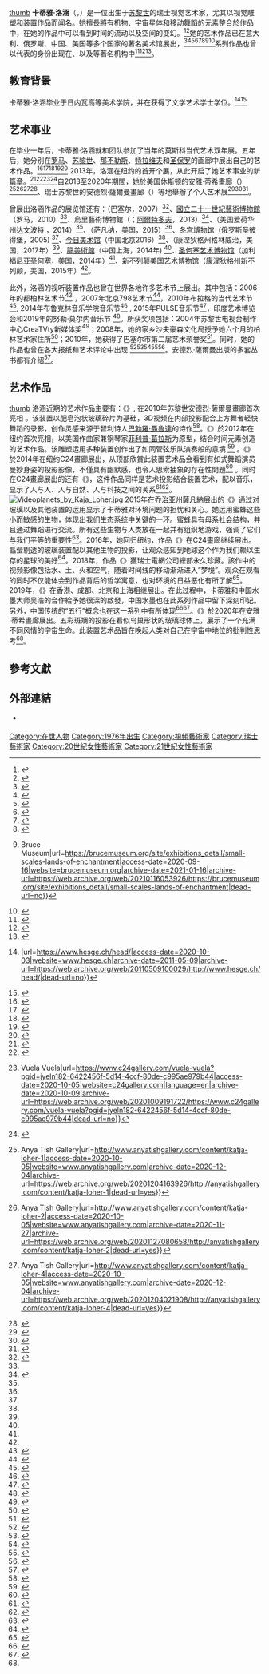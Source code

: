 [[檔案:Katja_Loher,_portrait.jpg|thumb]]
'''卡蒂雅·洛涵'''（{{lang-de|Katja Loher}}，{{bd|1979年}}）是一位出生于[[苏黎世|苏黎世]]的瑞士视觉艺术家，尤其以视觉雕塑和装置作品而闻名。她擅長將有机物、宇宙星体和移动舞蹈的元素整合於作品中，在她的作品中可以看到时间的流动以及空间的变幻。<ref>{{Cite web|title=Structures Awards|url=https://www.bizjournals.com/southflorida/news/2017/11/10/structures-awards-2017-learn-more.html|access-date=2020-09-17|website=www.bizjournals.com|archive-date=2020-11-01|archive-url=https://web.archive.org/web/20201101100021/https://www.bizjournals.com/southflorida/news/2017/11/10/structures-awards-2017-learn-more.html|dead-url=no}}</ref><ref name=":0">{{Cite web|title=The House Collective's art programme with Swiss artist Katja Loher concludes at The Temple House|url=https://www.buro247.sg/culture/art-and-design/the-house-collective-debut-art-programme-with-swiss-artist-katja-loher-concludes-at-the-temple-house-in-chengdu-china.html|access-date=2020-09-17|website=BURO.|language=en|archive-date=2020-09-22|archive-url=https://web.archive.org/web/20200922131749/https://www.buro247.sg/culture/art-and-design/the-house-collective-debut-art-programme-with-swiss-artist-katja-loher-concludes-at-the-temple-house-in-chengdu-china.html|dead-url=no}}</ref>她的艺术作品已在意大利、俄罗斯、中国、美国等多个国家的著名美术馆展出，<ref name=":1">{{Cite web|title=MAXXI Newsletter|url=http://www.maxxi.art/newsletter/30062010/newsletter_eng.html|access-date=2020-09-17|website=www.maxxi.art|archive-date=2021-04-03|archive-url=https://web.archive.org/web/20210403161117/https://www.maxxi.art/newsletter/30062010/newsletter_eng.html|dead-url=no}}</ref><ref name=":2">{{Cite web|title=: Katja Loher's Video World :|url=http://www.784.kunafin.com/floating_rendezvous.htm|access-date=2020-09-16|website=www.784.kunafin.com|archive-date=2020-10-09|archive-url=https://web.archive.org/web/20201009195451/http://www.784.kunafin.com/floating_rendezvous.htm|dead-url=no}}</ref><ref name=":3">{{cite web|title=The 3rd China International Installation Art Academic Forum and China International Installation Art Exhibition|url=http://www.todayartmuseum.com/cnexhdetails.aspx?type=reviewexh&id=648|access-date=16 September 2020|website=todayartmuseum.com|archive-date=2020-10-10|archive-url=https://web.archive.org/web/20201010150012/http://www.todayartmuseum.com/cnexhdetails.aspx?type=reviewexh&id=648|dead-url=no}}</ref><ref name=":4">{{cite web|title=2014 2nd China International Installation Art Academic Forum (Shanghai)-and 2014 China International Installation Art Exhibition|url=http://www.thelongmuseum.org/exhibition-detail-1373.html|access-date=16 September 2020|website=thelongmuseum.org|archive-date=2020-09-17|archive-url=https://web.archive.org/web/20200917012240/http://www.thelongmuseum.org/exhibition-detail-1373.html|dead-url=yes}}</ref><ref name=":5">{{Cite web|title=View|url=https://www.figgeart.org/art/exhibitions/view/message-from-our-planet-digital-art-from-the-thoma-foundation/185/view/katja-loher-videoplanet-orchestra/100/view/where-the-wild-things-are-the-memorial-exhibition/4/view/katja-loher-videoplanet-orchestra/100|access-date=2020-09-17|website=Figge Art Museum|archive-date=2021-04-03|archive-url=https://web.archive.org/web/20210403161103/https://www.figgeart.org/art/exhibitions/view/message-from-our-planet-digital-art-from-the-thoma-foundation/185/view/katja-loher-videoplanet-orchestra/100/view/where-the-wild-things-are-the-memorial-exhibition/4/view/katja-loher-videoplanet-orchestra/100|dead-url=yes}}</ref><ref name=":6">{{Cite web|title=Katja Loher: Beeplanet » Telfair Museums|url=https://www.telfair.org/exhibitions/katja-loher-beeplanet/|access-date=2020-09-16|website=Telfair Museums|language=en-US|archive-date=2020-09-17|archive-url=https://web.archive.org/web/20200917123902/https://www.telfair.org/exhibitions/katja-loher-beeplanet/|dead-url=no}}</ref><ref name=":9">{{Cite web|title=Small Scales: Lands of Enchantment {{!}} Bruce Museum|url=https://brucemuseum.org/site/exhibitions_detail/small-scales-lands-of-enchantment|access-date=2020-09-16|website=brucemuseum.org|archive-date=2021-01-16|archive-url=https://web.archive.org/web/20210116053926/https://brucemuseum.org/site/exhibitions_detail/small-scales-lands-of-enchantment|dead-url=no}}</ref><ref name=":7">{{cite web|title=SJMA explores food through contemporaty art this fall|url=https://sjmusart.org/sites/default/files/uploads/files/MainExhibitioPR.pdf|access-date=16 September 2020|website=sjmusart.org|archive-date=2016-06-29|archive-url=https://web.archive.org/web/20160629122822/http://sjmusart.org/sites/default/files/uploads/files/MainExhibitioPR.pdf|dead-url=no}}</ref>系列作品也曾以代表的身份出现在{{Link-en|瑞士電網公司|Swissgrid}}、{{Link-en|伯斯音樂廳|Perth Concert Hall (Scotland)|伯斯音樂廳博物館}}以及{{Link-en|新不列顛美國藝術博物館|New Britain Museum of American Art}}等著名机构中<ref>{{Cite web|title=New Swissgrid headquarters|url=https://www.swissgrid.ch/en/home/about-us/newsroom/newsfeed/20180913-01.html|access-date=2020-09-19|website=www.swissgrid.ch|language=en|archive-date=2020-10-23|archive-url=https://web.archive.org/web/20201023222652/https://www.swissgrid.ch/en/home/about-us/newsroom/newsfeed/20180913-01.html|dead-url=yes}}</ref><ref>{{Cite web|title=Contemporary Art at Perth Concert Hall and Perth Theatre|url=https://www.horsecross.co.uk/contemporary-art/exhibitions/women|access-date=2020-10-09|website=www.horsecross.co.uk|language=en|archive-date=2020-10-11|archive-url=https://web.archive.org/web/20201011195447/https://www.horsecross.co.uk/contemporary-art/exhibitions/women|dead-url=no}}</ref><ref name=":8">{{Cite web|title=NEW/NOW: Katja Loher: How can we cool down the gilded sunbeams?|url=https://nbmaa.org/exhibitions/new-now-katja-loher-how-can-we-cool-down-the-gilded-sunbeams|access-date=2020-09-16|website=NBMAA|language=en|archive-date=2020-12-01|archive-url=https://web.archive.org/web/20201201001453/https://nbmaa.org/exhibitions/new-now-katja-loher-how-can-we-cool-down-the-gilded-sunbeams|dead-url=no}}</ref>。

== 教育背景 ==
卡蒂雅·洛涵毕业于日内瓦高等美术学院，并在{{Link-de|巴塞爾藝術設計大學|Hochschule für Gestaltung und Kunst}}获得了文学艺术学士学位。<ref>{{Cite web|title=HEAD {{!}}|url=https://www.hesge.ch/head/|access-date=2020-10-03|website=www.hesge.ch|archive-date=2011-05-09|archive-url=https://web.archive.org/web/20110509100029/http://www.hesge.ch/head/|dead-url=no}}</ref><ref>{{Cite web|title=Art|url=https://www.fhnw.ch/en/about-fhnw/schools/academy-of-art-and-design/institutes/institute-fine-arts|access-date=2020-10-03|website=FHNW|language=en|archive-date=2020-10-23|archive-url=https://web.archive.org/web/20201023075742/https://www.fhnw.ch/en/about-fhnw/schools/academy-of-art-and-design/institutes/institute-fine-arts|dead-url=no}}</ref>

== 艺术事业 ==
在毕业一年后，卡蒂雅·洛涵就和团队参加了当年的莫斯科当代艺术双年展。五年后，她分别在[[罗马|罗马]]、[[苏黎世|苏黎世]]、[[那不勒斯|那不勒斯]]、[[特拉维夫|特拉维夫]]和[[聖保羅_(巴西)|圣保罗]]的画廊中展出自己的艺术作品。<ref name=":12">{{Cite web|title=MAXXI Newsletter|url=http://www.maxxi.art/newsletter/30062010/newsletter_eng.html|access-date=2020-09-17|website=www.maxxi.art|archive-date=2021-04-03|archive-url=https://web.archive.org/web/20210403161117/https://www.maxxi.art/newsletter/30062010/newsletter_eng.html|dead-url=no}}</ref><ref>{{Cite book|last1=Loher|first1=Katja|url=https://www.worldcat.org/title/katja-loher-sculpting-in-air-exhibition-4-november-4-december/oclc/731487262|title=Katja Loher - sculpting in air: exhibition, 4 November - 4 December|last2=Loher|first2=Katja|last3=Loher|first3=Katja|last4=Galerie Andres Thalmann (Zürich)|date=2010|publisher=Galerie Andres Thalmann|isbn=978-3-9523571-6-3|location=Zürich|language=de|oclc=731487262|access-date=2021-02-23|archive-date=2021-10-19|archive-url=https://web.archive.org/web/20211019104515/https://www.worldcat.org/title/katja-loher-sculpting-in-air-exhibition-4-november-4-december/oclc/731487262|dead-url=no}}</ref><ref>{{Cite web|title=2009|url=https://www.tizianadicaro.it/artists/katja-loher/exhibitions/katja-loher-2009.html|access-date=2020-09-18|website=www.tizianadicaro.it|archive-date=2020-10-16|archive-url=https://web.archive.org/web/20201016230519/https://www.tizianadicaro.it/artists/katja-loher/exhibitions/katja-loher-2009.html|dead-url=no}}</ref><ref>{{Cite web|title=2011 – Braverman|url=https://bravermangallery.com/exhibtion-year/2011/|access-date=2020-09-18|language=en-US|archive-date=2020-12-02|archive-url=https://web.archive.org/web/20201202211412/https://bravermangallery.com/exhibtion-year/2011/|dead-url=no}}</ref><ref>{{Cite web|last=Manso|first=Fernando|title=galeriarabieh|url=https://www.galeriarabieh.com.br/en/expos/expo_DialUAg|access-date=2020-09-18|website=galeriarabieh|language=en-US|archive-date=2020-10-11|archive-url=https://web.archive.org/web/20201011051450/https://www.galeriarabieh.com.br/en/expos/expo_DialUAg|dead-url=yes}}</ref> 2013年，洛涵在纽约的{{Link-en|C24画廊|C24 Gallery}}首开个展，从此开启了她艺术事业的新篇章。<ref>{{Cite web|title=Other Voices|url=https://www.c24gallery.com/other-voices|access-date=2020-10-05|website=c24gallery.com|language=en|archive-date=2020-12-29|archive-url=https://web.archive.org/web/20201229042434/https://www.c24gallery.com/other-voices|dead-url=no}}</ref><ref>{{Cite web|title=Bang Bang|url=https://www.c24gallery.com/bang-bang|access-date=2020-10-05|website=c24gallery.com|language=en|archive-date=2020-12-28|archive-url=https://web.archive.org/web/20201228193249/https://www.c24gallery.com/bang-bang|dead-url=no}}</ref><ref>{{Cite web|title={{!}} Vuela Vuela|url=https://www.c24gallery.com/vuela-vuela?pgid=jyeln182-6422456f-5d14-4ccf-80de-c995ae979b44|access-date=2020-10-05|website=c24gallery.com|language=en|archive-date=2020-10-09|archive-url=https://web.archive.org/web/20201009191722/https://www.c24gallery.com/vuela-vuela?pgid=jyeln182-6422456f-5d14-4ccf-80de-c995ae979b44|dead-url=no}}</ref><ref>{{Cite web|title=What is the color of scent?|url=https://www.c24gallery.com/what-is-the-color-of-scent|access-date=2020-10-05|website=c24gallery.com|language=en|archive-date=2020-12-29|archive-url=https://web.archive.org/web/20201229022439/https://www.c24gallery.com/what-is-the-color-of-scent|dead-url=no}}</ref>自2013至2020年期間，她於美国休斯顿的安雅·蒂希畫廊（{{lang|en|Anya Tish Gallery}}）<ref>{{Cite web|title=KATJA LOHER {{!}} Anya Tish Gallery|url=http://www.anyatishgallery.com/content/katja-loher-1|access-date=2020-10-05|website=www.anyatishgallery.com|archive-date=2020-12-04|archive-url=https://web.archive.org/web/20201204163926/http://anyatishgallery.com/content/katja-loher-1|dead-url=yes}}</ref><ref>{{Cite web|title=KATJA LOHER {{!}} Anya Tish Gallery|url=http://www.anyatishgallery.com/content/katja-loher-2|access-date=2020-10-05|website=www.anyatishgallery.com|archive-date=2020-11-27|archive-url=https://web.archive.org/web/20201127080658/http://anyatishgallery.com/content/katja-loher-2|dead-url=yes}}</ref><ref>{{Cite web|title=KATJA LOHER {{!}} Anya Tish Gallery|url=http://www.anyatishgallery.com/content/katja-loher-4|access-date=2020-10-05|website=www.anyatishgallery.com|archive-date=2020-12-04|archive-url=https://web.archive.org/web/20201204021908/http://anyatishgallery.com/content/katja-loher-4|dead-url=yes}}</ref><ref name=":123">{{Cite web|title=Katja Loher: What happens to the swallows that are late for spring?|url=https://glasstire.com/events/2020/02/19/katja-loher-what-happens-to-the-swallows-that-are-late-for-spring/|access-date=2021-01-23|website=Glasstire|language=en-US|archive-date=2020-10-09|archive-url=https://web.archive.org/web/20201009183215/https://glasstire.com/events/2020/02/19/katja-loher-what-happens-to-the-swallows-that-are-late-for-spring/|dead-url=no}}</ref>、瑞士苏黎世的安德烈·薩爾曼畫廊（{{lang|en|Andres Thalmann Gallery}}）等地舉辦了个人艺术展<ref>{{Cite web|title=KL_Will the Moon - Galerie Andres Thalmann|url=http://www.andresthalmann.com/CMS/en-GB/Past%20Exhibitions/KL_Will%20the%20Moon.aspx|access-date=2020-10-05|website=www.andresthalmann.com|archive-date=2020-10-10|archive-url=https://web.archive.org/web/20201010150012/http://www.andresthalmann.com/CMS/en-GB/Past%20Exhibitions/KL_Will%20the%20Moon.aspx|dead-url=no}}</ref><ref>{{Cite web|title=Katja Loher - Where do things in dreams go - Galerie Andres Thalmann|url=http://www.andresthalmann.com/CMS/en-GB/Past%20Exhibitions/Katja%20Loher%20-%20%20Where%20do%20things%20in%20dreams%20go.aspx|access-date=2020-10-05|website=www.andresthalmann.com|archive-date=2021-04-03|archive-url=https://web.archive.org/web/20210403161116/https://ajax.googleapis.com/ajax/libs/jqueryui/1.11.4/themes/smoothness/jquery-ui.css|dead-url=no}}</ref><ref>{{Cite web|title=Katja Loher - Will the doves rise - Galerie Andres Thalmann|url=http://www.andresthalmann.com/CMS/en-GB/Past%20Exhibitions/Katja%20Loher%20-%20Will%20the%20doves%20rise.aspx|access-date=2020-10-05|website=www.andresthalmann.com|archive-date=2021-04-03|archive-url=https://web.archive.org/web/20210403161153/https://ajax.googleapis.com/ajax/libs/jqueryui/1.11.4/themes/smoothness/jquery-ui.css|dead-url=no}}</ref>。

曾展出洛涵作品的展览馆还有：{{Link-en|巴塞爾藝術館|Kunsthalle Basel}}（巴塞尔，2007）<ref>{{Cite web|title="Les jeux sont faits" in der Kunsthalle Palazzo|url=https://www.artlog.net/de/kunstbulletin-6-2007/les-jeux-sont-faits-der-kunsthalle-palazzo|access-date=2020-10-05|website=www.artlog.net|language=de|archive-date=2020-10-08|archive-url=https://web.archive.org/web/20201008022040/https://www.artlog.net/de/kunstbulletin-6-2007/les-jeux-sont-faits-der-kunsthalle-palazzo|dead-url=no}}</ref>、[[國立二十一世紀藝術博物館|國立二十一世紀藝術博物館]]（罗马，2010）<ref name=":1" />、烏里藝術博物館（{{lang|de|Haus für Kunst Uri}}；[[阿爾特多夫|阿爾特多夫]]，2013）<ref>{{Cite web|date=2013-01-17|title=MINIVERSUM|url=https://www.hausfuerkunsturi.ch/allgemeines/miniversum-d3/|access-date=2020-11-05|website=Haus für Kunst Uri|language=de|archive-date=2021-01-08|archive-url=https://web.archive.org/web/20210108050146/https://www.hausfuerkunsturi.ch/allgemeines/miniversum-d3/|dead-url=no}}</ref>、{{Link-en|菲格艺术博物馆|Figge Art Museum}}（美国爱荷华州达文波特 ，2014）<ref name=":5" />、{{Link-en|特尔菲尔博物馆|Telfair Museums}}（萨凡纳，美国，2015）<ref name=":6" />、[[冬宫博物馆|冬宫博物馆]]（俄罗斯圣彼得堡，2005) <ref name=":2" />、[[今日美术馆|今日美术馆]]（中国北京2016）<ref name=":3" />、{{Link-en|布鲁斯藝術與科學博物馆|Bruce Museum of Arts and Science}}（康涅狄格州格林威治，美国，2017年）<ref name=":9" />、[[龍美術館|龍美術館]]（中国上海，2014年) <ref name=":4" />、[[圣何塞艺术博物馆|圣何塞艺术博物馆]]（加利福尼亚圣何塞，美国，2014年）<ref name=":7" />、新不列颠美国艺术博物馆（康涅狄格州新不列颠，美国，2015年）<ref name=":8" />。 

此外，洛涵的视听装置作品也曾在世界各地许多艺术节上展出。其中包括：2006年的都柏林艺术节<ref>{{cite web|title=Dublin Fringe Festival 2006|url=https://issuu.com/dublinfringefestival/docs/fringe-2006-wcover|access-date=19 September 2020|website=issuu.com/dublinfringefestival/docs|ref=page 75|archive-date=2021-04-03|archive-url=https://web.archive.org/web/20210403161154/https://issuu.com/dublinfringefestival/docs/fringe-2006-wcover|dead-url=no}}</ref> ，2007年北京798艺术节<ref>{{cite web|title=SURGE for the 798 Arts Festival 2007|url=https://www.theartistnetwork.org/surge/2qw7js0ceieoq2hkz2catmemcq9btj|access-date=19 September 2020|website=theartistnetwork.org|archive-date=2021-04-03|archive-url=https://web.archive.org/web/20210403161113/https://www.theartistnetwork.org/surge/|dead-url=no}}</ref>，2010年布拉格的当代艺术节<ref>{{cite book|url=https://biblioteca.artium.eus/Record/125513/Description|title=The Prague contemporary art festival|date=2009|publisher=Vernon Fine Art Int|isbn=978-80-904461-0-6|location=Prague|access-date=19 September 2020|archive-date=2021-04-03|archive-url=https://web.archive.org/web/20210403161054/https://biblioteca.artium.eus/Record/125513/Description|dead-url=no}}</ref>, 2014年布鲁克林音乐学院音乐节<ref>{{Cite web|title=Online Exclusive: Material Universe|url=http://www.bam.org/materialuniverse|access-date=2020-09-19|website=BAM.org|language=en|archive-date=2016-03-19|archive-url=https://web.archive.org/web/20160319163018/http://www.bam.org/materialuniverse|dead-url=no}}</ref> , 2015年PULSE音乐节<ref name=":10">{{Cite web|last=Chandler|first=Anna|title=PULSE Festival: Katja Loher|url=https://www.connectsavannah.com/savannah/pulse-festival-katja-loher/Content?oid=2518907|access-date=2021-01-05|website=Connect Savannah|language=en|archive-date=2020-10-14|archive-url=https://web.archive.org/web/20201014094120/https://www.connectsavannah.com/savannah/pulse-festival-katja-loher/Content?oid=2518907|dead-url=no}}</ref>，印度艺术博览会和2019年的努勒·莫尔内音乐节 <ref>{{Cite web|title=Will the doves nestle on the moon? (Art installation)|url=https://www.eda.admin.ch/countries/india/de/home/aktuell/agenda.html/content/countries/india/en/meta/agenda-swiss-indien-friendship/2018/February/Art-installation-Will-the-doves-nestle-on-the-moon|access-date=2020-10-05|website=www.eda.admin.ch|language=de|archive-date=2021-04-03|archive-url=https://web.archive.org/web/20210403161052/https://www.eda.admin.ch/countries/india/de/home/aktuell/agenda.html/content/countries/india/en/meta/agenda-swiss-indien-friendship/2018/February/Art-installation-Will-the-doves-nestle-on-the-moon|dead-url=no}}</ref>。所获奖项包括：2004年苏黎世电视台制作中心CreaTVty新媒体奖<ref>{{Cite web|title=«tpc creaTVty award 2004» an Katja Loher und Thomas Gerber|url=http://www.kleinreport.ch/news/tpc-creatvty-award-2004-an-katja-loher-und-thomas-gerber-32258/|access-date=2020-12-31|website=Klein Report|language=de|archive-date=2021-01-07|archive-url=https://web.archive.org/web/20210107124745/http://www.kleinreport.ch/news/tpc-creatvty-award-2004-an-katja-loher-und-thomas-gerber-32258/|dead-url=no}}</ref>；2008年，她的家乡沙夫豪森文化局授予她六个月的柏林艺术家住所<ref>{{Cite web|last=Schaffhausen|first=Fachstelle f\u00FCr Kulturfragen Kanton|title=GewinnerInnen der Atelierstipendien Berlin ab 2004 - Kanton Schaffhausen|url=https://sh.ch/CMS/Webseite/Kanton-Schaffhausen/Beh-rde/Verwaltung/Erziehungsdepartement/Fachstelle-f-r-Kulturfragen-51147-DE.html|access-date=2020-12-31|website=sh.ch|language=de-CH|archive-date=2021-01-07|archive-url=https://web.archive.org/web/20210107202903/https://sh.ch/CMS/Webseite/Kanton-Schaffhausen/Beh-rde/Verwaltung/Erziehungsdepartement/Fachstelle-f-r-Kulturfragen-51147-DE.html|dead-url=no}}</ref>；2010年，她获得了巴塞尔市第二届艺术荣誉奖<ref>{{Cite news|title=Weniger Raum, dafür zentral|language=de|work=Basler Zeitung|url=https://www.bazonline.ch/basel/stadt/weniger-raum-dafuer-zentral/story/24044060|access-date=2020-12-31|issn=1420-3006|archive-date=2021-01-08|archive-url=https://web.archive.org/web/20210108032706/https://www.bazonline.ch/basel/stadt/weniger-raum-dafuer-zentral/story/24044060|dead-url=no}}</ref>。同时，她的作品也曾在各大报纸和艺术评论中出现 <ref>{{Cite web|title=Immersive Glass Portals Unveil the Secret Life of Nature|url=https://www.vice.com/en/article/9anxw5/immersive-glass-portals-vuela-vuela|access-date=2020-10-08|website=www.vice.com|language=en|archive-date=2020-10-23|archive-url=https://web.archive.org/web/20201023065311/https://www.vice.com/en/article/9anxw5/immersive-glass-portals-vuela-vuela|dead-url=no}}</ref><ref>{{Cite web|title=Beyond Two Dimensions: Add New Media To Your Collection With These Innovative Works|url=http://www.artspace.com/magazine/interviews_features/beyond-two-dimensions-add-new-media-to-your-collection-with-these-innovative-works|access-date=2020-10-08|website=Artspace|language=en|archive-date=2021-04-03|archive-url=https://web.archive.org/web/20210403161157/https://www.artspace.com/magazine/interviews_features/expert_eye/beyond-two-dimensions-add-new-media-to-your-collection-with-these-innovative-works-56630|dead-url=no}}</ref><ref>{{Cite news|date=2019-06-16|title=View to a Thrill: a bumper summer harvest in store|page=Newspaper - City & Life - Art|work=[[South_China_Morning_Post|South China Morning Post]]|url=https://images.squarespace-cdn.com/content/v1/5434a90fe4b0ebb220d295ea/1574119342666-V2KLSGKG88IH6PE6M3F4/ke17ZwdGBToddI8pDm48kOpZ97w90Hyfo-amyhntOe97gQa3H78H3Y0txjaiv_0fDoOvxcdMmMKkDsyUqMSsMWxHk725yiiHCCLfrh8O1z5QHyNOqBUUEtDDsRWrJLTmMCg6RGY8TrcVSOIk4QoDPuWlIueN4Z1Oj_tiTdKfNx8Eicb_lVEXvs4KcMHeOhLD/HK+Press+.jpg?format=500w|access-date=2020-10-09|archive-date=2021-01-08|archive-url=https://web.archive.org/web/20210108122027/https://images.squarespace-cdn.com/content/v1/5434a90fe4b0ebb220d295ea/1574119342666-V2KLSGKG88IH6PE6M3F4/ke17ZwdGBToddI8pDm48kOpZ97w90Hyfo-amyhntOe97gQa3H78H3Y0txjaiv_0fDoOvxcdMmMKkDsyUqMSsMWxHk725yiiHCCLfrh8O1z5QHyNOqBUUEtDDsRWrJLTmMCg6RGY8TrcVSOIk4QoDPuWlIueN4Z1Oj_tiTdKfNx8Eicb_lVEXvs4KcMHeOhLD/HK+Press+.jpg?format=500w|dead-url=no}}</ref><ref>{{Cite web|last=KASE|first=LORI MILLER|title=Toddlers, Even Babies At New Britain Museum: Never Too Early To Start Art Education|url=https://www.courant.com/hartford-magazine/hc-hm-museum-education-start-early-20160225-story.html|access-date=2020-10-08|website=courant.com|archive-date=2016-02-27|archive-url=https://web.archive.org/web/20160227132207/http://www.courant.com/hartford-magazine/hc-hm-museum-education-start-early-20160225-story.html|dead-url=no}}</ref><ref>{{Cite web|last=Diciembre 2016|first=Por: Joaquín Badajoz 14 de|title=Katja Loher o la armonía de las esferas|url=https://eldiariony.com/2016/12/14/katja-loher-o-la-armonia-de-las-esferas/|access-date=2020-10-08|website=El Diario NY|language=es|archive-date=2021-04-03|archive-url=https://web.archive.org/web/20210403161149/https://eldiariony.com/2016/12/14/katja-loher-o-la-armonia-de-las-esferas/|dead-url=no}}</ref>。安德烈·薩爾曼出版的多套丛书都有介绍<ref>{{Cite web|title=Results for 'au:Katja Loher' [WorldCat.org]|url=https://www.worldcat.org/search?q=au:Katja+Loher&qt=advanced&dblist=638|access-date=2020-10-06|website=www.worldcat.org|language=en|archive-date=2020-10-21|archive-url=https://web.archive.org/web/20201021013043/https://www.worldcat.org/search?q=au:Katja+Loher&qt=advanced&dblist=638|dead-url=no}}</ref>。

== 艺术作品 ==
[[檔案:Beebubble,_glass_artwork_by_Katja_Loher.jpg|thumb]]
洛涵近期的艺术作品主要有：《{{lang|en|Bubbles}}》, 在2010年苏黎世安德烈·薩爾曼畫廊首次亮相 。该装置以肥皂泡状玻璃碎片为基础，3D视频在内部投影配合上方舞者轻快舞蹈的录影，创作灵感来源于智利诗人[[巴勃羅·聶魯達|巴勃羅·聶魯達]]的诗作<ref>{{Cite web|title=Katja Loher|url=https://www.artlog.net/de/kunstbulletin-5-2013/katja-loher|access-date=2020-10-05|website=www.artlog.net|language=de|archive-date=2021-04-03|archive-url=https://web.archive.org/web/20210403161157/https://www.artlog.net/de/kunstbulletin-5-2013/katja-loher|dead-url=no}}</ref>。《{{lang|en|Time Bubble}}》於2012年在纽约首次亮相，以美国作曲家兼钢琴家[[菲利普·葛拉斯|菲利普·葛拉斯]]为原型，结合时间元素创造的艺术作品。该雕塑运用多种装置创作出了如同管弦乐队演奏般的意境 <ref>{{Cite web|date=2015-12-01|title=Katja Loher's Interplanetary Orchestration in New York|url=http://www.drosteeffectmag.com/katja-loher-interplanetary-orchestration-in-new-york/|access-date=2020-10-08|website=Droste Effect Mag|archive-date=2016-04-30|archive-url=https://web.archive.org/web/20160430195400/http://www.drosteeffectmag.com/katja-loher-interplanetary-orchestration-in-new-york/|dead-url=no}}</ref> 。《{{lang|en|Bang Bang}}》於2014年在纽约C24畫廊展出，从顶部欣賞此装置艺术品会看到有如{{Link-en|巴士比·柏克萊|Busby Berkeley}}式舞蹈演员曼妙身姿的投影影像，不僅具有幽默感，也令人思索抽象的存在性問題<ref>{{Cite web|title=Katja Loher Expresses The Fragmentation Of Her Beloved Harmonious Cosmos|url=https://www.artlyst.com/reviews/katja-loher-expresses-the-fragmentation-of-her-beloved-harmonious-cosmos/|access-date=2020-10-05|website=Artlyst|language=en-GB|archive-date=2021-04-03|archive-url=https://web.archive.org/web/20210403161055/https://www.artlyst.com/reviews/katja-loher-expresses-the-fragmentation-of-her-beloved-harmonious-cosmos/|dead-url=no}}</ref> 。同时在C24畫廊展出的还有《{{lang|en|Videoplanet-Orchestra}}》，这件作品同样是艺术投影结合装置艺术，配以音乐，显示了人与人、人与自然、人与科技之间的关系<ref>{{Cite web|last=Mohr|first=Claire Kovacs, Melissa|title='The Gallery Gap' Ep. 7: Earth Day Edition|url=https://www.wvik.org/post/gallery-gap-ep-7-earth-day-edition|access-date=2020-09-19|website=www.wvik.org|language=en|archive-date=2017-09-24|archive-url=https://web.archive.org/web/20170924220543/http://wvik.org/post/gallery-gap-ep-7-earth-day-edition|dead-url=no}}</ref><ref>{{Citation|last=GalleryLOG|title=Katja Loher at VOLTA NY 2014|date=2014-02-27|url=https://vimeo.com/87823375|access-date=2020-09-20|archive-date=2015-11-23|archive-url=https://web.archive.org/web/20151123134244/https://vimeo.com/87823375|dead-url=no}}</ref>。
[[File:Videoplanets_by_Kaja_Loher.jpg|thumb]]
2015年在乔治亚州[[薩凡納|薩凡納]]展出的《{{lang|en|Beeplanet}}》通过对玻璃以及其他装置的运用显示了卡蒂雅对环境问题的担忧和关心。她运用蜜蜂这些小而敏感的生物，体现出我们生态系统中关键的一环。蜜蜂具有母系社会结构，并且通过舞蹈进行交流。所有这些生物与人类放在一起并有组织地游戏，强调了它们与我们平等的重要性<ref name=":102">{{Cite web|last=Chandler|first=Anna|title=PULSE Festival: Katja Loher|url=https://www.connectsavannah.com/savannah/pulse-festival-katja-loher/Content?oid=2518907|access-date=2021-01-05|website=Connect Savannah|language=en|archive-date=2020-10-14|archive-url=https://web.archive.org/web/20201014094120/https://www.connectsavannah.com/savannah/pulse-festival-katja-loher/Content?oid=2518907|dead-url=no}}</ref>。2016年，她回归纽约，作品《{{lang|es|Vuela Vuela}}》在C24畫廊继续展出。晶莹剔透的玻璃装置配以其他生物的投影，让观众感知到地球这个作为我们赖以生存的星球的美好<ref name=":11">{{Cite web|title=Vuela Vuela|url=https://www.c24gallery.com/vuela-vuela|access-date=2020-09-19|website=c24gallery.com|language=en|archive-date=2020-12-29|archive-url=https://web.archive.org/web/20201229011938/https://www.c24gallery.com/vuela-vuela|dead-url=no}}</ref>。2018年，作品《{{lang|en|Where Does the Rainbow End?}}》獲瑞士電網公司總部永久珍藏。該作中的视频影像包括水、土、火和空气，随着时间线的移动渐渐进入“梦境”。观众在观看的同时不仅能体会到作品背后的哲学寓意，也对环境的日益恶化有所了解<ref>{{Cite web|title=Art and architecture|url=https://www.swissgrid.ch/en/home/about-us/company/art-and-architecture.html|access-date=2020-10-05|website=www.swissgrid.ch|language=en|archive-date=2021-01-16|archive-url=https://web.archive.org/web/20210116095443/https://www.swissgrid.ch/en/home/about-us/company/art-and-architecture.html|dead-url=no}}</ref>。2019年，《{{lang|en|Seeds of Life}}》在香港、成都、北京和上海相继展出。在此过程中，卡蒂雅和中国水墨大师吴浩的合作給予她很深的啟發，中国水墨也在此系列作品中留下深刻印记。另外，中国传统的“五行”概念也在这一系列中有所体现<ref name=":02">{{Cite web|title=The House Collective's art programme with Swiss artist Katja Loher concludes at The Temple House|url=https://www.buro247.sg/culture/art-and-design/the-house-collective-debut-art-programme-with-swiss-artist-katja-loher-concludes-at-the-temple-house-in-chengdu-china.html|access-date=2020-09-17|website=BURO.|language=en|archive-date=2020-09-22|archive-url=https://web.archive.org/web/20200922131749/https://www.buro247.sg/culture/art-and-design/the-house-collective-debut-art-programme-with-swiss-artist-katja-loher-concludes-at-the-temple-house-in-chengdu-china.html|dead-url=no}}</ref><ref>{{Cite web|last=@NatGeoUK|date=2019-05-20|title=A city guide to the cooler side of Beijing|url=https://www.nationalgeographic.co.uk/travel/2019/05/city-guide-cooler-side-beijing|access-date=2020-09-20|website=National Geographic|language=en-gb|archive-date=2020-12-05|archive-url=https://web.archive.org/web/20201205150322/https://www.nationalgeographic.co.uk/travel/2019/05/city-guide-cooler-side-beijing|dead-url=no}}</ref>。《{{lang|en|What Happens to the Swallows Who Are Late for Spring?}}》於2020年在安雅·蒂希畫廊展出。五彩斑斓的投影在看似鸟巢形状的玻璃球体上，展示了一个充满不同风情的宇宙生命。此装置艺术品旨在唤起人类对自己在宇宙中地位的批判性思考<ref name=":123" />。

== 參考文獻 == 
{{Reflist|colwidth=30em}}

== 外部連結 ==
* {{Official website|katjaloher.com}} {{en}}

{{DEFAULTSORT:Loher, Katja}}
[[Category:在世人物|Category:在世人物]]
[[Category:1976年出生|Category:1976年出生]]
[[Category:視頻藝術家|Category:視頻藝術家]]
[[Category:瑞士藝術家|Category:瑞士藝術家]]
[[Category:20世紀女性藝術家|Category:20世紀女性藝術家]]
[[Category:21世紀女性藝術家|Category:21世紀女性藝術家]]